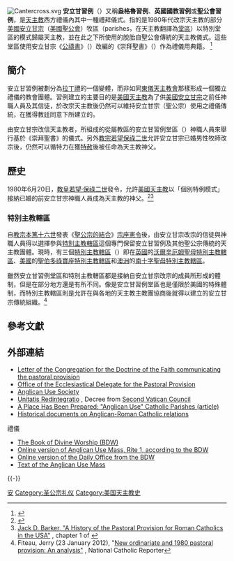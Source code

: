 [[File:Cantercross.svg|right]]
'''安立甘習例'''（{{lang-en|Anglican Use}}）又稱'''盎格魯習例'''、'''英國國教習例'''或'''聖公會習例'''，是[[天主教|天主教]]西方禮儀內其中一種禮拜儀式。指的是1980年代改宗天主教的部分[[美國聖公會|美國安立甘宗]]（[[美國聖公會|美國聖公會]]）牧區（parishes，在天主教翻譯為[[堂區|堂區]]）以特別堂區的模式歸屬天主教，並在此之下所使用的脫胎自聖公會傳統的天主教儀式。這些堂區使用安立甘宗《[[公禱書|公禱書]]》（{{lang-en|Book of Common Prayer}}）改編的《崇拜聖書》（{{lang-en|Book of Divine Worship}}）作為禮儀用典籍。 <ref>{{cite news|author=楊明暐|title=聖公會分裂 教廷向出走教友招手|url=https://www.chinatimes.com/newspapers/20091022000312-260108|newspaper=中國時報|date=2009-10-21|accessdate=2022-03-28|archive-date=2022-04-12|archive-url=https://web.archive.org/web/20220412031719/https://www.chinatimes.com/newspapers/20091022000312-260108}}</ref>

==簡介==
安立甘習例被劃分為[[拉丁禮|拉丁禮]]的一個變體，而非如同[[東儀天主教會|東儀天主教會]]那樣形成一個獨立禮儀的教會團體。習例建立的主要目的是[[美國天主教|美國天主教]]為了供[[美國聖公會|美國安立甘宗]]之前任神職人員及其信徒，於改宗天主教後仍然可以維持安立甘宗（聖公宗）使用之禮儀傳統，在獲得教廷同意下所建立的。

由安立甘宗改信天主教者，所組成的從屬教區的安立甘習例堂區（{{lang-en|Anglican Use parishes}}）神職人員來舉行基於《崇拜聖書》的儀式。另外[[教宗|教宗]][[若望保祿二世|若望保祿二世]]允許安立甘宗已婚男性牧師改宗後，仍然可以循特力在獲[[特赦|特赦]]後被任命為天主教神父。

==歷史==
1980年6月20日，[[教皇|教皇]][[若望·保祿二世|若望·保祿二世]]發令，允許[[美國天主教|美國天主教]]以「個別特例模式」接納已婚的前安立甘宗神職人員成為天主教的神父。<ref name=Stetson>{{cite|url=http://www.pastoralprovision.org/history|first=William H.|last=Stetson|title=History of the Pastoral Provision|work=Office of the Ecclesiastical Delegate for the Pastoral Provision website|accessdate=2013-12-21|archive-date=2020-07-30|archive-url=https://web.archive.org/web/20200730173820/http://www.pastoralprovision.org/history|dead-url=no}}</ref><ref name=Barker>[http://www.google.com/search?tbm=bks&tbo=1&q=%22Jack+D.+Barker%22+%22a+history+of+the+pastoral%22&btnG= Jack D. Barker, "A History of the Pastoral Provision for Roman Catholics in the USA"] {{Wayback|url=http://www.google.com/search?tbm=bks&tbo=1&q=%22Jack+D.+Barker%22+%22a+history+of+the+pastoral%22&btnG= |date=20220403220328 }}, chapter 1 of {{cite|first=Stephen E.|last=Cavanaugh|title=Anglicans and the Roman Catholic Church|publisher=Ignatius Press 2011|ISBN=9781586174996}}</ref>

===特別主教轄區===
自[[教宗|教宗]][[本篤十六世|本篤十六世]]發表《[[聖公宗的結合|聖公宗的結合]]》[[宗座憲令|宗座憲令]]後，由安立甘宗改宗的信徒與神職人員得以選擇參與[[特別主教轄區|特別主教轄區]]這個專門保留安立甘習例及其他聖公宗傳統的天主教團體。現時，有三個[[特別主教轄區|特別主教轄區]]（{{lang-en|Personal Ordinariate}}）即在[[英國|英國]]的[[天主教沃爾辛厄姆聖母特別主教轄區|沃爾辛厄姆聖母特別主教轄區]]、[[美國|美國]]的[[天主教聖伯多祿寶座特別主教轄區|聖伯多祿寶座特別主教轄區]]和[[澳洲|澳洲]]的[[天主教南十字聖母特別主教轄區|南十字聖母特別主教轄區]]。

雖然安立甘習例堂區和特別主教轄區都是接納自安立甘宗改宗的成員所形成的體制，但是在部分地方還是有所不同。像是安立甘習例堂區也是僅限於美國的特殊體制，而特別主教轄區則是允許在與各地的天主教主教團協商後就得以建立的安立甘宗傳統組織。<ref>Fiteau, Jerry (23 January 2012), "[http://ncronline.org/news/faith-parish/new-ordinariate-and-1980-pastoral-provision-analysis New ordinariate and 1980 pastoral provision: An analysis"] {{Wayback|url=http://ncronline.org/news/faith-parish/new-ordinariate-and-1980-pastoral-provision-analysis |date=20170210050438 }}, National Catholic Reporter</ref>

==參考文獻==
{{Reflist}}

==外部連結==
*[https://web.archive.org/web/20040604112002/http://www.atonementonline.com/resource001.html Letter of the Congregation for the Doctrine of the Faith communicating the pastoral provision]
*[http://www.pastoralprovision.org/ Office of the Ecclesiastical Delegate for the Pastoral Provision] {{Wayback|url=http://www.pastoralprovision.org/ |date=20210131211243 }}
*[https://web.archive.org/web/20050709024221/http://www.anglicanuse.org/ Anglican Use Society]
*[http://www.vatican.va/archive/hist_councils/ii_vatican_council/documents/vat-ii_decree_19641121_unitatis-redintegratio_en.html Unitatis Redintegratio] {{Wayback|url=http://www.vatican.va/archive/hist_councils/ii_vatican_council/documents/vat-ii_decree_19641121_unitatis-redintegratio_en.html |date=20130306113628 }}, Decree from [[Second_Vatican_Council|Second Vatican Council]]
*[https://web.archive.org/web/20131224095036/http://www.newoxfordreview.org/article.jsp?did=1101-wilson A Place Has Been Prepared: "Anglican Use" Catholic Parishes (article)]
*[http://anglicanhistory.org/rc/index.html Historical documents on Anglican-Roman Catholic relations] {{Wayback|url=http://anglicanhistory.org/rc/index.html |date=20060825004359 }}

;禮儀
* [https://web.archive.org/web/20090220230316/http://www.atonementonline.com/bodw.php The Book of Divine Worship (BDW)]
* [https://web.archive.org/web/20000916235106/http://www.atonementonline.com/orderofmass/Rite1.html Online version of Anglican Use Mass, Rite 1, according to the BDW]
* [http://www.bookofhours.org/ Online version of the Daily Office from the BDW] {{Wayback|url=http://www.bookofhours.org/ |date=20210223195217 }}
* [http://www.liturgies.net/Liturgies/Catholic/RCCAnglicanUse.htm Text of the Anglican Use Mass] {{Wayback|url=http://www.liturgies.net/Liturgies/Catholic/RCCAnglicanUse.htm |date=20210301214404 }}

{{-}}
{{天主教}}
{{天主教會史}}

[[Category:天主教禮拜儀式禮儀|安]]
[[Category:圣公宗礼仪|Category:圣公宗礼仪]]
[[Category:美国天主教史|Category:美国天主教史]]